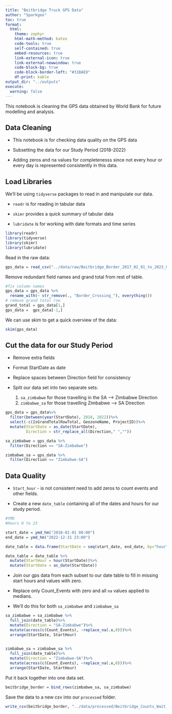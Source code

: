 ```yaml
---
title: "Beitbridge Truck GPS Data"
author: "Sparkgeo"
toc: true
format:
  html:
    theme: zephyr
    html-math-method: katex
    code-tools: true
    self-contained: true
    embed-resources: true
    link-external-icon: true
    link-external-newwindow: true
    code-block-bg: true
    code-block-border-left: "#31BAE9"
    df-print: kable
output_dir: "../outputs"
execute:
  warning: false
---
```


This notebook is cleaning the GPS data obtained by World Bank for future modelling and analysis.

## Data Cleaning

-   This notebook is for checking data quality on the GPS data

-   Subsetting the data for our Study Period (2018-2022)

-   Adding zeros and na values for completenesss since not every hour or every day is represented consistently in this data.

## Load Libraries

::: {.callout-note}

We'll be using `tidyverse` packages to read in and manipulate our data.

-   `readr` is for reading in tabular data

-   `skimr` provides a quick summary of tabular data

-   `lubridate` is for working with date formats and time series

:::


```r
library(readr)
library(tidyverse)
library(skimr)
library(lubridate)
```


Read in the raw data:

```r
gps_data = read_csv("../data/raw/Beitbridge_Border_2017_02_01_to_2023_02_28.csv")
```

Remove redundant field names and grand total from rest of table.

```r
#fix column names
gps_data = gps_data %>%
  rename_with(~ str_remove(., "Border_Crossing_"), everything())
# remove grand total row
grand_total = gps_data[1,]
gps_data =  gps_data[-1,]
```

We can use skim to get a quick overview of the data:

```r
skim(gps_data)
```

## Cut the data for our Study Period

-   Remove extra fields

-   Format StartDate as date

-   Replace spaces between Direction field for consistency

-   Split our data set into two separate sets:

    1.  `sa_zimbabwe` for those travelling in the SA --\> Zimbabwe Direction
    2.  `zimbabwe_sa` for those travelling Zimbabwe --\> SA Direction

```r
gps_data = gps_data%>%
  filter(between(year(StartDate), 2018, 2022))%>%
  select(-c(IsGrandTotalRowTotal, GeozoneName, ProjectID))%>%
  mutate(StartDate = as_date(StartDate),
         Direction = str_replace_all(Direction," ",""))

sa_zimbabwe = gps_data %>%
  filter(Direction == "SA-Zimbabwe")

zimbabwe_sa = gps_data %>%
  filter(Direction == "Zimbabwe-SA")
```

## Data Quality

-   `Start_hour` - is not consistent need to add zeros to count events and other fields.

-   Create a new `date_table` containing all of the dates and hours for our study period.

```r
#YMD
#Hours 0 to 23

start_date = ymd_hm("2018-01-01 00:00")
end_date = ymd_hm("2022-12-31 23:00")

date_table = data.frame(StartDate = seq(start_date, end_date, by="hour"))

date_table = date_table %>%
  mutate(StartHour = hour(StartDate))%>%
  mutate(StartDate = as_date(StartDate))
```

-   Join our gps data from each subset to our date table to fill in missing start hours and values with zero.

-   Replace only Count_Events with zero and all `na` values applied to medians.

-   We'll do this for both `sa_zimbabwe` and `zimbabwe_sa`

```r
sa_zimbabwe = sa_zimbabwe %>%
  full_join(date_table)%>%
  mutate(Direction = "SA-Zimbabwe")%>%
  mutate(across(c(Count_Events), ~replace_na(.x,0)))%>%
  arrange(StartDate, StartHour)
  
```

```r
zimbabwe_sa = zimbabwe_sa %>%
  full_join(date_table)%>%
  mutate(Direction = "Zimbabwe-SA")%>%
  mutate(across(c(Count_Events), ~replace_na(.x,0)))%>%
  arrange(StartDate, StartHour)
```

Put it back together into one data set.

```r
beitbridge_border = bind_rows(zimbabwe_sa, sa_zimbabwe)
```

Save the data to a new csv into our `processed` folder.

```r
write_csv(beitbridge_border, "../data/processed/Beitbridge_Counts_Wait_Time_2018_2022.csv")
```

